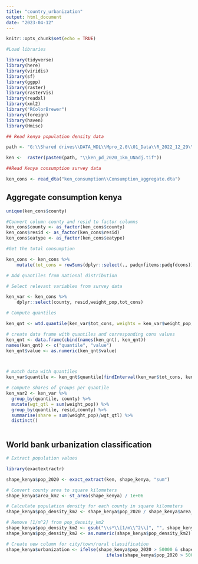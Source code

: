 ```yaml
---
title: "country_urbanization"
output: html_document
date: "2023-04-12"
---
```


```r
knitr::opts_chunk$set(echo = TRUE)
```

```r
#Load libraries

library(tidyverse)
library(here)
library(viridis)
library(sf)
library(ggpp)
library(raster)
library(rasterVis)
library(readxl)
library(xml2)
library("RColorBrewer")
library(foreign)
library(haven)
library(Hmisc)
```


```r
## Read kenya population density data

path <- "G:\\Shared drives\\DATA_WDL\\Mpro_2.0\\01_Data\\R_2022_12_29\\2023_01_23_2017ppp\\01_inputs\\population\\World pop\\Kenya"

ken <-  raster(paste0(path, "\\ken_pd_2020_1km_UNadj.tif"))

##Read Kenya consumption survey data

ken_cons <- read_dta("ken_consumption\\Consumption_aggregate.dta")


```

## Aggregate consumption kenya

```r
unique(ken_cons$county)
```


```r

#Convert column county and resid to factor columns
ken_cons$county <- as_factor(ken_cons$county)
ken_cons$resid <- as_factor(ken_cons$resid)
ken_cons$eatype <- as_factor(ken_cons$eatype)
```



```r
#Get the total consumption

ken_cons <- ken_cons %>%
    mutate(tot_cons = rowSums(dplyr::select(., padqnfitems:padqfdcons)))


```

```r
# Add quantiles from national distribution

# Select relevant variables from survey data

ken_var <- ken_cons %>% 
    dplyr::select(county, resid,weight_pop,tot_cons)

# Compute quantiles

ken_qnt <- wtd.quantile(ken_var$tot_cons, weights = ken_var$weight_pop, probs = seq(0, 1, 0.1))

# create data frame with quantiles and corresponding cons values
ken_qnt <- data.frame(cbind(names(ken_qnt), ken_qnt))
names(ken_qnt) <- c("quantile", "value")
ken_qnt$value <- as.numeric(ken_qnt$value)



# match data with quantiles
ken_var$quantile <- ken_qnt$quantile[findInterval(ken_var$tot_cons, ken_qnt$value, rightmost.closed = TRUE)+1]

```

```r
# compute shares of groups per quantile
ken_var2 <- ken_var %>%
  group_by(quantile, county) %>%
  mutate(wgt_qtl = sum(weight_pop)) %>% 
  group_by(quantile, resid,county) %>%
  summarise(share = sum(weight_pop)/wgt_qtl) %>%
  distinct()
  
```


## World bank urbanization classification
```r
# Extract population values

library(exactextractr)

shape_kenya$pop_2020 <- exact_extract(ken, shape_kenya, "sum")

```



```r
# Convert county area to square kilometers
shape_kenya$area_km2 <- st_area(shape_kenya) / 1e+06
```


```r
# Calculate population density for each county in square kilometers
shape_kenya$pop_density_km2 <- shape_kenya$pop_2020 / shape_kenya$area_km2
```

```r
# Remove [1/m^2] from pop_density_km2
shape_kenya$pop_density_km2 <- gsub("\\s*\\[1/m\\^2\\]", "", shape_kenya$pop_density_km2)
shape_kenya$pop_density_km2 <- as.numeric(shape_kenya$pop_density_km2)
```



```r
# Create new column for city/town/rural classification
shape_kenya$urbanization <- ifelse(shape_kenya$pop_2020 > 50000 & shape_kenya$pop_density_km2 > 1500, "City", 
                                      ifelse(shape_kenya$pop_2020 > 5000 & shape_kenya$pop_density_km2 > 250, "Town", "Rural"))

```

